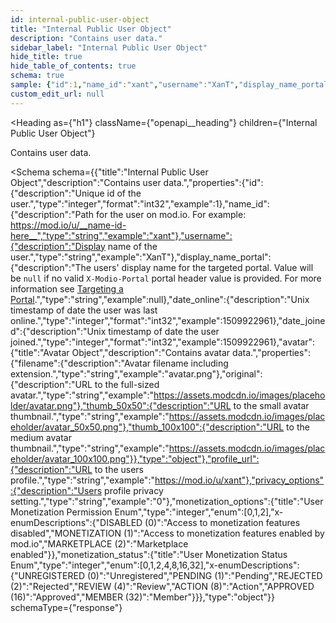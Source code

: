 ```yaml
---
id: internal-public-user-object
title: "Internal Public User Object"
description: "Contains user data."
sidebar_label: "Internal Public User Object"
hide_title: true
hide_table_of_contents: true
schema: true
sample: {"id":1,"name_id":"xant","username":"XanT","display_name_portal":null,"date_online":1509922961,"date_joined":1509922961,"avatar":{"filename":"avatar.png","original":"https://assets.modcdn.io/images/placeholder/avatar.png","thumb_50x50":"https://assets.modcdn.io/images/placeholder/avatar_50x50.png","thumb_100x100":"https://assets.modcdn.io/images/placeholder/avatar_100x100.png"},"profile_url":"https://mod.io/u/xant","privacy_options":"0","monetization_options":0,"monetization_status":0}
custom_edit_url: null
---
```



<Heading
  as={"h1"}
  className={"openapi__heading"}
  children={"Internal Public User Object"}
>
</Heading>



Contains user data.

<Schema
  schema={{"title":"Internal Public User Object","description":"Contains user data.","properties":{"id":{"description":"Unique id of the user.","type":"integer","format":"int32","example":1},"name_id":{"description":"Path for the user on mod.io. For example: https://mod.io/u/__name-id-here__","type":"string","example":"xant"},"username":{"description":"Display name of the user.","type":"string","example":"XanT"},"display_name_portal":{"description":"The users' display name for the targeted portal. Value will be `null` if no valid `X-Modio-Portal` portal header value is provided. For more information see [Targeting a Portal](/restapi/docs/targeting-a-portal).","type":"string","example":null},"date_online":{"description":"Unix timestamp of date the user was last online.","type":"integer","format":"int32","example":1509922961},"date_joined":{"description":"Unix timestamp of date the user joined.","type":"integer","format":"int32","example":1509922961},"avatar":{"title":"Avatar Object","description":"Contains avatar data.","properties":{"filename":{"description":"Avatar filename including extension.","type":"string","example":"avatar.png"},"original":{"description":"URL to the full-sized avatar.","type":"string","example":"https://assets.modcdn.io/images/placeholder/avatar.png"},"thumb_50x50":{"description":"URL to the small avatar thumbnail.","type":"string","example":"https://assets.modcdn.io/images/placeholder/avatar_50x50.png"},"thumb_100x100":{"description":"URL to the medium avatar thumbnail.","type":"string","example":"https://assets.modcdn.io/images/placeholder/avatar_100x100.png"}},"type":"object"},"profile_url":{"description":"URL to the users profile.","type":"string","example":"https://mod.io/u/xant"},"privacy_options":{"description":"Users profile privacy setting.","type":"string","example":"0"},"monetization_options":{"title":"User Monetization Permission Enum","type":"integer","enum":[0,1,2],"x-enumDescriptions":{"DISABLED (0)":"Access to monetization features disabled","MONETIZATION (1)":"Access to monetization features enabled by mod.io","MARKETPLACE (2)":"Marketplace enabled"}},"monetization_status":{"title":"User Monetization Status Enum","type":"integer","enum":[0,1,2,4,8,16,32],"x-enumDescriptions":{"UNREGISTERED (0)":"Unregistered","PENDING (1)":"Pending","REJECTED (2)":"Rejected","REVIEW (4)":"Review","ACTION (8)":"Action","APPROVED (16)":"Approved","MEMBER (32)":"Member"}}},"type":"object"}}
  schemaType={"response"}
>
  
</Schema>
            